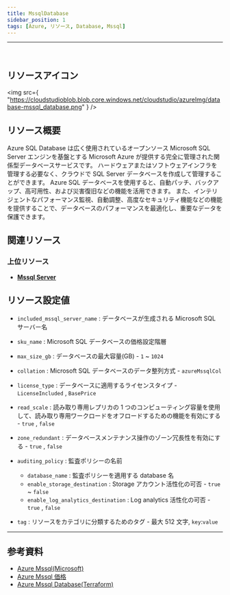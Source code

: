 ```yaml
---
title: MssqlDatabase
sidebar_position: 1
tags: [Azure, リソース, Database, Mssql]
---
```


<hr />
<br />

## リソースアイコン

<img
    src={
        "https://cloudstudioblob.blob.core.windows.net/cloudstudio/azureImg/database-mssql_database.png"
    }
/>

## リソース概要

Azure SQL Database は広く使用されているオープンソース Microsoft SQL Server エンジンを基盤とする Microsoft Azure が提供する完全に管理された関係型データベースサービスです。
ハードウェアまたはソフトウェアインフラを管理する必要なく、クラウドで SQL Server データベースを作成して管理することができます。
Azure SQL データベースを使用すると、自動パッチ、バックアップ、高可用性、および災害復旧などの機能を活用できます。
また、インテリジェントなパフォーマンス監視、自動調整、高度なセキュリティ機能などの機能を提供することで、データベースのパフォーマンスを最適化し、重要なデータを保護できます。

## 関連リソース

### 上位リソース

-   [**Mssql Server**](https://docs.cstudio.app/docs/resource/azure/Database/MssqlServer)

## リソース設定値

-   `included_mssql_server_name` : データベースが生成される Microsoft SQL サーバー名

-   `sku_name` : Microsoft SQL データベースの価格設定階層
-   `max_size_gb` : データベースの最大容量(GB) - `1` ~ `1024`
-   `collation` : Microsoft SQL データベースのデータ整列方式 - `azureMssqlCol`
-   `license_type` : データベースに適用するライセンスタイプ - `LicenseIncluded` , `BasePrice`
-   `read_scale` : 読み取り専用レプリカの 1 つのコンピューティング容量を使用して、読み取り専用ワークロードをオフロードするための機能を有効にする - `true` , `false`
-   `zone_redundant` : データベースメンテナンス操作のゾーン冗長性を有効にする - `true` , `false`

-   `auditing_policy` : 監査ポリシーの名前

    -   `database_name` : 監査ポリシーを適用する database 名
    -   `enable_storage_destination` : Storage アカウント活性化の可否 - `true` ~ `false`
    -   `enable_log_analytics_destination` : Log analytics 活性化の可否 - `true` , `false`

-   `tag` : リソースをカテゴリに分類するためのタグ - 最大 512 文字, `key`:`value`

---

## 参考資料

-   [Azure Mssql(Microsoft)](https://learn.microsoft.com/ko-kr/azure/azure-sql/database/sql-database-paas-overview?view=azuresql)
-   [Azure Mssql 価格](https://azure.microsoft.com/ko-kr/pricing/details/azure-sql-database/single/)
-   [Azure Mssql Database(Terraform)](https://registry.terraform.io/providers/hashicorp/azurerm/latest/docs/resources/mssql_database)
